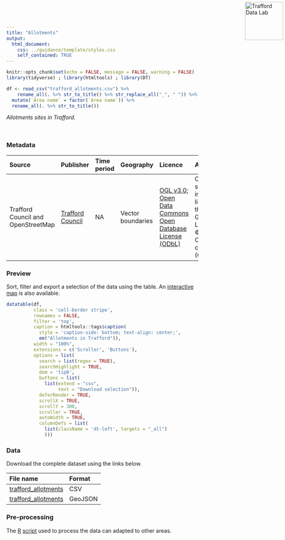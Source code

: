 ```yaml
---
title: "Allotments"
output:
  html_document:
    css: ../guidance/template/styles.css
    self_contained: TRUE
---
```


<a href="https://www.trafforddatalab.io/data"><img src="https://www.trafforddatalab.io/assets/logo/trafforddatalab_logo.svg" alt="Trafford Data Lab" width="100" border="0" style="position:absolute; top:0; right:0; padding:5px;"/></a>

```r
knitr::opts_chunk$set(echo = FALSE, message = FALSE, warning = FALSE)
library(tidyverse) ; library(htmltools) ; library(DT) 

df <- read_csv("trafford_allotments.csv") %>% 
    rename_all(. %>% str_to_title() %>% str_replace_all("_", " ")) %>% 
  mutate(`Area name` = factor(`Area name`)) %>% 
  rename_all(. %>% str_to_title())
```

*Allotments sites in Trafford.*

<br />

### Metadata

|Source |Publisher |Time period |Geography |Licence |Attribution |Last updated |
|:---|:---|:---|:---|:---|:---|:---|
|Trafford Council and OpenStreetMap |<a href="https://www.trafford.gov.uk/residents/leisure-and-lifestyle/parks-and-open-spaces/allotments/allotments-in-trafford.aspx" target="_blank">Trafford Council</a> |NA |Vector boundaries |<a href="http://www.nationalarchives.gov.uk/doc/open-government-licence/version/3/" target="_blank">OGL v3.0</a>; <a href="https://www.openstreetmap.org/copyright" target="_blank">Open Data Commons Open Database License (ODbL)</a> |Contains public sector information licensed under the Open Government Licence v3.0; © OpenStreetMap contributors (ODbL) |2019-04-10 |

### Preview
Sort, filter and export a selection of the data using the table. An <a href="https://www.trafforddatalab.io/explore/#dataset=allotments" target="_blank">interactive map</a> is also available.

```r
datatable(df, 
          class = 'cell-border stripe',
          rownames = FALSE, 
          filter = 'top',
          caption = htmltools::tags$caption(
            style = 'caption-side: bottom; text-align: center;',
            em("Allotments in Trafford")),
          width = "100%",
          extensions = c('Scroller', 'Buttons'),
          options = list(
            search = list(regex = TRUE),
            searchHighlight = TRUE,
            dom = 'tipB',
            buttons = list(
              list(extend = "csv", 
                   text = "Download selection")),
            deferRender = TRUE,
            scrollX = TRUE,
            scrollY = 300,
            scroller = TRUE,
            autoWidth = TRUE,
            columnDefs = list(
              list(className = 'dt-left', targets = "_all")
              )))
```

### Data
Download the complete dataset using the links below.

|File name |Format |
|:---|:---|
|[trafford_allotments](trafford_allotments.csv) |CSV |
|[trafford_allotments](trafford_allotments.geojson) |GeoJSON |

### Pre-processing
The <a href="https://cran.r-project.org" target="_blank">R</a> [script](pre-processing.R) used to process the data can adapted to other areas.

<br />